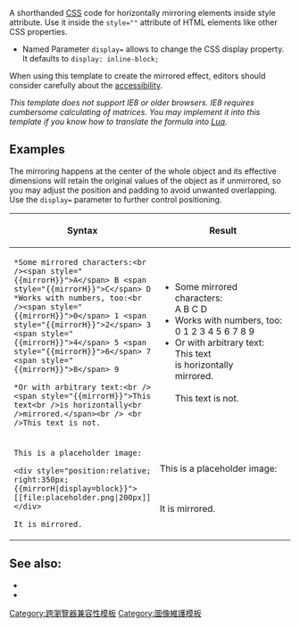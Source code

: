 {{Documentation subpage}}
<!-- Categories and interwikis go at the bottom of this page. -->
{{缺乏中文說明}}
A shorthanded [[Cascading style sheet|CSS]] code for horizontally mirroring elements inside style attribute. Use it inside the <code>style=""</code> attribute of HTML elements like other CSS properties.

*Named Parameter <code>display=</code> allows to change the CSS display property. It defaults to <code>display: inline-block;</code>

When using this template to create the mirrored effect, editors should consider carefully about the [[WP:accessibility|accessibility]].

''{{A note}} This template does not support IE8 or older browsers. IE8 requires cumbersome calculating of matrices. You may implement it into this template if you know how to translate the formula into [[Wikipedia:Lua|Lua]].''

==Examples==
The mirroring happens at the center of the whole object and its effective dimensions will retain the original values of the object as if unmirrored, so you may adjust the position and padding to avoid unwanted overlapping. Use the <code>display=</code> parameter to further control positioning.

{|class=wikitable
!Syntax!!Result
|-valign=top
|width=50%|<code><nowiki>*Some mirrored characters:<br /><span style="{{mirrorH}}">A</span> B <span style="{{mirrorH}}">C</span> D</nowiki></code>
<code><nowiki>*Works with numbers, too:<br /><span style="{{mirrorH}}">0</span> 1 <span style="{{mirrorH}}">2</span> 3 <span style="{{mirrorH}}">4</span> 5 <span style="{{mirrorH}}">6</span> 7 <span style="{{mirrorH}}">8</span> 9</nowiki></code>

<code><nowiki>*Or with arbitrary text:<br /><span style="{{mirrorH}}">This text<br />is horizontally<br />mirrored.</span><br />&nbsp;<br />This text is not.</nowiki></code>
|
*Some mirrored characters:<br /><span style="{{mirrorH}}">A</span> B <span style="{{mirrorH}}">C</span> D
*Works with numbers, too:<br /><span style="{{mirrorH}}">0</span> 1 <span style="{{mirrorH}}">2</span> 3 <span style="{{mirrorH}}">4</span> 5 <span style="{{mirrorH}}">6</span> 7 <span style="{{mirrorH}}">8</span> 9
*Or with arbitrary text:<br /><span style="{{mirrorH}}">This text<br />is horizontally<br />mirrored.</span><br />&nbsp;<br />This text is not.

|-valign=top
|<code><nowiki>This is a placeholder image:</nowiki></code>

<code><nowiki><div style="position:relative; right:350px; {{mirrorH|display=block}}">[[file:placeholder.png|200px]]</div></nowiki></code>

<code><nowiki>It is mirrored.</nowiki></code>
|This is a placeholder image: 

<div style="position:relative; right:350px; {{mirrorH|display=block}}">[[file:placeholder.png|200px]]</div>

It is mirrored.
|}

==See also:==
*{{tl|rotate}}
*{{tl|mirrorV}}

<includeonly>
<!-- Categories and interwikis go here: -->
[[Category:跨瀏覽器兼容性模板]]
[[Category:圖像維護模板‎]]

</includeonly>